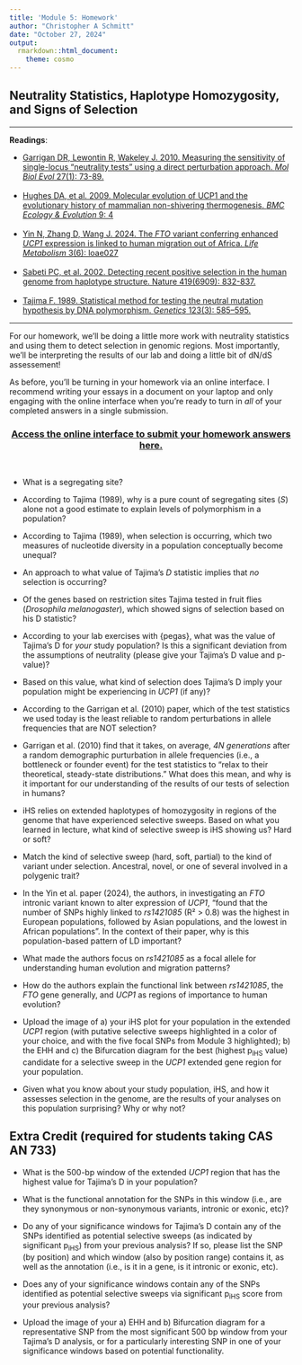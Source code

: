 ```yaml
---
title: 'Module 5: Homework'
author: "Christopher A Schmitt"
date: "October 27, 2024"
output: 
  rmarkdown::html_document:
    theme: cosmo
---
```


## Neutrality Statistics, Haplotype Homozygosity, and Signs of Selection

***

**Readings**:<ul> 
<li>[Garrigan DR, Lewontin R, Wakeley J. 2010. Measuring the sensitivity of single-locus “neutrality tests” using a direct perturbation approach. *Mol Biol Evol* 27(1): 73-89.](https://academic.oup.com/mbe/article/27/1/73/1125718)</li><br>
<li>[Hughes DA, et al. 2009. Molecular evolution of UCP1 and the evolutionary history of mammalian non-shivering thermogenesis. *BMC Ecology & Evolution* 9: 4](https://bmcecolevol.biomedcentral.com/articles/10.1186/1471-2148-9-4)</li><br>
<li>[Yin N, Zhang D, Wang J. 2024. The *FTO* variant conferring enhanced *UCP1* expression is linked to human migration out of Africa. *Life Metabolism* 3(6): loae027](https://doi.org/10.1093/lifemeta/loae027)</li><br>
<li>[Sabeti PC, et al. 2002. Detecting recent positive selection in the human genome from haplotype structure. Nature 419(6909): 832-837.](https://www.nature.com/articles/nature01140)</li><br>
<li>[Tajima F. 1989. Statistical method for testing the neutral mutation hypothesis by DNA polymorphism. *Genetics* 123(3): 585–595.](http://www.genetics.org/content/123/3/585)</li></ul>

***

For our homework, we'll be doing a little more work with neutrality statistics and using them to detect selection in genomic regions. Most importantly, we'll be interpreting the results of our lab and doing a little bit of dN/dS assessement!

As before, you'll be turning in your homework via an online interface.  I recommend writing your essays in a document on your laptop and only engaging with the online interface when you're ready to turn in *all* of your completed answers in a single submission.<br>

<center>
### [Access the online interface to submit your homework answers here.](https://goo.gl/forms/xzBw46KxoNSrOiBO2)
</center><br>

* What is a segregating site?

* According to Tajima (1989), why is a pure count of segregating sites (*S*) alone not a good estimate to explain levels of polymorphism in a population?

* According to Tajima (1989), when selection is occurring, which two measures of nucleotide diversity in a population conceptually become unequal?

* An approach to what value of Tajima's *D* statistic implies that *no* selection is occurring?

* Of the genes based on restriction sites Tajima tested in fruit flies (*Drosophila melanogaster*), which showed signs of selection based on his D statistic?

* According to your lab exercises with {pegas}, what was the value of Tajima's D for *your* study population? Is this a significant deviation from the assumptions of neutrality (please give your Tajima's D value and p-value)?

* Based on this value, what kind of selection does Tajima's D imply your population might be experiencing in *UCP1* (if any)?

* According to the Garrigan et al. (2010) paper, which of the test statistics we used today is the least reliable to random perturbations in allele frequencies that are NOT selection?

* Garrigan et al. (2010) find that it takes, on average, *4N generations* after a random demographic purturbation in allele frequencies (i.e., a bottleneck or founder event) for the test statistics to "relax to their theoretical, steady-state distributions." What does this mean, and why is it important for our understanding of the results of our tests of selection in humans?

* iHS relies on extended haplotypes of homozygosity in regions of the genome that have experienced selective sweeps. Based on what you learned in lecture, what kind of selective sweep is iHS showing us? Hard or soft?

* Match the kind of selective sweep (hard, soft, partial) to the kind of variant under selection. Ancestral, novel, or one of several involved in a polygenic trait?

* In the Yin et al. paper (2024), the authors, in investigating an *FTO* intronic variant known to alter expression of *UCP1*, "found that the number of SNPs highly linked to *rs1421085* (R² > 0.8) was the highest in European populations, followed by Asian populations, and the lowest in African populations". In the context of their paper, why is this population-based pattern of LD important?

* What made the authors focus on *rs1421085* as a focal allele for understanding human evolution and migration patterns?

* How do the authors explain the functional link between *rs1421085*, the *FTO* gene generally, and *UCP1* as regions of importance to human evolution?

* Upload the image of a) your iHS plot for your population in the extended *UCP1* region (with putative selective sweeps highlighted in a color of your choice, and with the five focal SNPs from Module 3 highlighted); b) the EHH and c) the Bifurcation diagram for the best (highest p<sub>iHS</sub> value) candidate for a selective sweep in the *UCP1* extended gene region for your population.

* Given what you know about your study population, iHS, and how it assesses selection in the genome, are the results of your analyses on this population surprising? Why or why not?
<br>

## Extra Credit (required for students taking CAS AN 733)

* What is the 500-bp window of the extended *UCP1* region that has the highest value for Tajima's D in your population?

* What is the functional annotation for the SNPs in this window (i.e., are they synonymous or non-synonymous variants, intronic or exonic, etc)?

* Do any of your significance windows for Tajima's D contain any of the SNPs identified as potential selective sweeps (as indicated by significant p<sub>iHS</sub>) from your previous analysis? If so, please list the SNP (by position) and which window (also by position range) contains it, as well as the annotation (i.e., is it in a gene, is it intronic or exonic, etc).

* Does any of your significance windows contain any of the SNPs identified as potential selective sweeps via significant p<sub>iHS</sub> score from your previous analysis?

* Upload the image of your a) EHH and b) Bifurcation diagram for a representative SNP from the most significant 500 bp window from your Tajima's D analysis, or for a particularly interesting SNP in one of your significance windows based on potential functionality.

<br>
<br>
<br>
<br>
<br>
<br>
